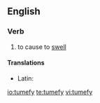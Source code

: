 ==English==

===Verb===
{{en-verb|tumefies|tumefying|tumefied}}

# to cause to [[swell]]

====Translations====
{{trans-top|to cause to swell}}
* Latin: {{t-|la|tumefacio|alt=tumefaciō}}
{{trans-mid}}
{{trans-bottom}}

[[io:tumefy]]
[[te:tumefy]]
[[vi:tumefy]]
